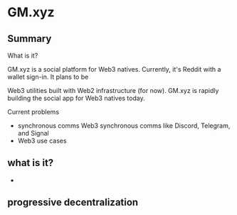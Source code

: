 # GM.xyz

## Summary

What is it?

GM.xyz is a social platform for Web3 natives. Currently, it's Reddit with a wallet sign-in. 
It plans to be 


Web3 utilities built with Web2 infrastructure (for now). GM.xyz is rapidly building
the social app for Web3 natives today.

Current problems 
- synchronous comms 
Web3 synchronous comms like Discord, Telegram, and Signal
- Web3 use cases

## what is it?
-

## progressive decentralization
